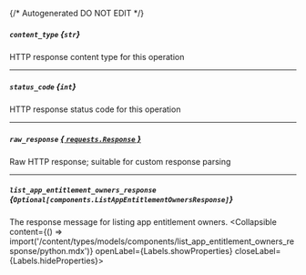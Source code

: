{/* Autogenerated DO NOT EDIT  */}

##### `content_type` *{`str`}*
HTTP response content type for this operation

---
##### `status_code` *{`int`}*
HTTP response status code for this operation

---
##### `raw_response` [*{ `requests.Response` }*](https://requests.readthedocs.io/en/latest/api/#requests.Response)
Raw HTTP response; suitable for custom response parsing

---
##### `list_app_entitlement_owners_response` *{`Optional[components.ListAppEntitlementOwnersResponse]`}*
The response message for listing app entitlement owners.
<Collapsible content={() => import('/content/types/models/components/list_app_entitlement_owners_response/python.mdx')} openLabel={Labels.showProperties} closeLabel={Labels.hideProperties}>
</Collapsible>


